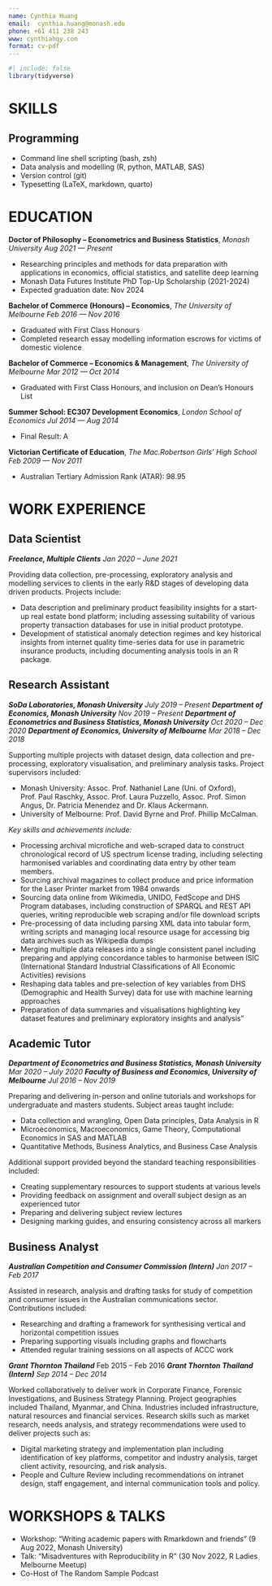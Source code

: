 ```yaml
---
name: Cynthia Huang
email:  cynthia.huang@monash.edu
phone: +61 411 238 243
www: cynthiahqy.com
format: cv-pdf
---
```


```r
#| include: false
library(tidyverse)
```

# SKILLS

## Programming

-   Command line shell scripting (bash, zsh)
-   Data analysis and modelling (R, python, MATLAB, SAS)
-   Version control (git)
-   Typesetting (LaTeX, markdown, quarto)

# EDUCATION

**Doctor of Philosophy -- Econometrics and Business Statistics**, *Monash University*\hfill\mbox{}  *Aug 2021 --- Present*

-   Researching principles and methods for data preparation with applications in economics, official statistics, and satellite deep learning
-   Monash Data Futures Institute PhD Top-Up Scholarship (2021-2024)
-   Expected graduation date: Nov 2024

**Bachelor of Commerce (Honours) -- Economics**, *The University of Melbourne*\hfill\mbox{} *Feb 2016 --- Nov 2016*

-   Graduated with First Class Honours
-   Completed research essay modelling information escrows for victims of domestic violence

**Bachelor of Commerce -- Economics & Management**, *The University of Melbourne*\hfill\mbox{} *Mar 2012 --- Oct 2014*

-   Graduated with First Class Honours, and inclusion on Dean's Honours List

**Summer School: EC307 Development Economics**, *London School of Economics*\hfill\mbox{} *Jul 2014 --- Aug 2014*

-   Final Result: A

**Victorian Certificate of Education**, *The Mac.Robertson Girls' High School*\hfill\mbox{} *Feb 2009 --- Nov 2011*

-   Australian Tertiary Admission Rank (ATAR): 98.95

# WORK EXPERIENCE

## Data Scientist

***Freelance, Multiple Clients***\hfill\mbox{} *Jan 2020 -- June 2021*

Providing data collection, pre-processing, exploratory analysis and modelling services to clients in the early R&D stages of developing data driven products. Projects include:

  -   Data description and preliminary product feasibility insights for a start-up real estate bond platform; including assessing suitability of various property transaction databases for use in initial product prototype.
  -   Development of statistical anomaly detection regimes and key historical insights from internet quality time-series data for use in parametric insurance products, including documenting analysis tools in an R package.

## Research Assistant

***SoDa Laboratories, Monash University***\hfill\mbox{} *July 2019 -- Present*\newline
***Department of Economics, Monash University***\hfill\mbox{}    *Nov 2019 -- Present*\newline
***Department of Econometrics and Business Statistics, Monash University***\hfill\mbox{} *Oct 2020 -- Dec 2020*\newline
***Department of Economics, University of Melbourne***\hfill\mbox{} *Mar 2018 -- Dec 2018*

Supporting multiple projects with dataset design, data collection and pre-processing, exploratory visualisation, and preliminary analysis tasks. Project supervisors included:

  -   Monash University: Assoc. Prof. Nathaniel Lane (Uni. of Oxford), Prof. Paul Raschky, Assoc. Prof. Laura Puzzello, Assoc. Prof. Simon Angus, Dr. Patricia Menendez and Dr. Klaus Ackermann.
  -   University of Melbourne: Prof. David Byrne and Prof. Phillip McCalman.

\pagebreak[3]

*Key skills and achievements include:*

  -   Processing archival microfiche and web-scraped data to construct chronological record of US spectrum license trading, including selecting harmonised variables and coordinating data entry by other team members.
  -   Sourcing archival magazines to collect produce and price information for the Laser Printer market from 1984 onwards
  -   Sourcing data online from Wikimedia, UNIDO, FedScope and DHS Program databases, including construction of SPARQL and REST API queries, writing reproducible web scraping and/or file download scripts
  -   Pre-processing of data including parsing XML data into tabular form, writing scripts and managing local resource usage for accessing big data archives such as Wikipedia dumps
  -   Merging multiple data releases into a single consistent panel including preparing and applying concordance tables to harmonise between ISIC (International Standard Industrial Classifications of All Economic Activities) revisions
  -   Reshaping data tables and pre-selection of key variables from DHS (Demographic and Health Survey) data for use with machine learning approaches
  -   Preparation of data summaries and visualisations highlighting key dataset features and preliminary exploratory insights and analysis"

## Academic Tutor

***Department of Econometrics and Business Statistics, Monash University***\hfill\mbox{} *Mar 2020 -- July 2020*\newline
***Faculty of Business and Economics, University of Melbourne***\hfill\mbox{} *Jul 2016 -- Nov 2019*

Preparing and delivering in-person and online tutorials and workshops for undergraduate and masters students. Subject areas taught include:

  -   Data collection and wrangling, Open Data principles, Data Analysis in R
  -   Microeconomics, Macroeconomics, Game Theory, Computational Economics in SAS and MATLAB
  -   Quantitative Methods, Business Analytics, and Business Case Analysis

Additional support provided beyond the standard teaching responsibilities included:

  -   Creating supplementary resources to support students at various levels
  -   Providing feedback on assignment and overall subject design as an experienced tutor
  -   Preparing and delivering subject review lectures
  -   Designing marking guides, and ensuring consistency across all markers

## Business Analyst

***Australian Competition and Consumer Commission (Intern)***\hfill\mbox{} *Jan 2017 -- Feb 2017*

Assisted in research, analysis and drafting tasks for study of competition and consumer issues in the Australian communications sector. Contributions included:

  -   Researching and drafting a framework for synthesising vertical and horizontal competition issues
  -   Preparing supporting visuals including graphs and flowcharts
  -   Attended regular training sessions on all aspects of ACCC work

***Grant Thornton Thailand***\hfill\mbox{} Feb 2015 -- Feb 2016\newline
***Grant Thornton Thailand (Intern)***\hfill\mbox{} *Sep 2014 -- Dec 2014*

Worked collaboratively to deliver work in Corporate Finance, Forensic Investigations, and Business Strategy Planning. Project geographies included Thailand, Myanmar, and China. Industries included infrastructure, natural resources and financial services. Research skills such as market research, needs analysis, and strategy recommendations were used to deliver projects such as:

  -   Digital marketing strategy and implementation plan including identification of key platforms, competitor and industry analysis, target client activity, resourcing, and risk analysis.
  -   People and Culture Review including recommendations on intranet design, staff engagement, and internal communication tools and policy.

# WORKSHOPS & TALKS

-   Workshop: "Writing academic papers with Rmarkdown and friends" (9 Aug 2022, Monash University)
-   Talk: "Misadventures with Reproducibility in R" (30 Nov 2022, R Ladies Melbourne Meetup)
-   Co-Host of The Random Sample Podcast
